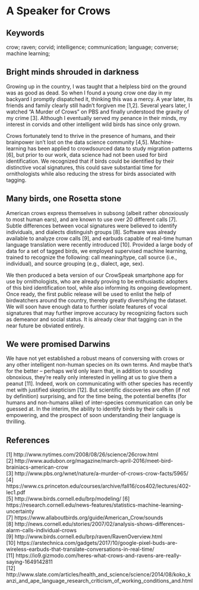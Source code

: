 # A Speaker for Crows {#speaker-for-the-crows}

## Keywords

crow; raven; corvid; intelligence; communication; language; converse; machine learning; 

## Bright minds shrouded in darkness

Growing up in the country, I was taught that a helpless bird on the ground was as good as dead. So when I found a young crow one day in my backyard I promptly dispatched it, thinking this was a mercy. A year later, its friends and family clearly still hadn't forgiven me [1,2]. Several years later, I watched "A Murder of Crows" on PBS and finally understood the gravity of my crime [3]. Although I eventually served my penance in their minds, my interest in corvids and other intelligent wild birds has since only grown. 

Crows fortunately tend to thrive in the presence of humans, and their brainpower isn't lost on the data science community [4,5]. Machine-learning has been applied to crowdsourced data to study migration patterns [6], but prior to our work, data science had not been used for bird identification. We recognized that if birds could be identified by their distinctive vocal signatures, this could save substantial time for ornithologists while also reducing the stress for birds associated with tagging. 

## Many birds, one Rosetta stone

American crows express themselves in subsong (albeit rather obnoxiously to most human ears), and are known to use over 20 different calls [7]. Subtle differences between vocal signatures were believed to identify individuals, and dialects distinguish groups [8]. Software was already available to analyze crow calls [9], and earbuds capable of real-time human language translation were recently introduced [10]. Provided a large body of data for a set of tagged birds, we employed supervised machine learning, trained to recognize the following: call meaning/type, call source (i.e., individual), and source grouping (e.g., dialect, age, sex).

We then produced a beta version of our CrowSpeak smartphone app for use by ornithologists, who are already proving to be enthusiastic adopters of this bird identification tool, while also informing its ongoing development. Once ready, the first public release will be used to enlist the help of birdwatchers around the country, thereby greatly diversifying the dataset. We will soon have enough data to further isolate features of vocal signatures that may further improve accuracy by recognizing factors such as demeanor and social status. It is already clear that tagging can in the near future be obviated entirely. 

## We were promised Darwins

We have not yet established a robust means of conversing with crows or any other intelligent non-human species on its own terms. And maybe that's for the better -- perhaps we'd only learn that, in addition to sounding obnoxious, they're really only interested in yelling at us to give them a peanut [11]. Indeed, work on communicating with other species has recently met with justified skepticism [12]. But scientific discoveries are often (if not by definition) surprising, and for the time being, the potential benefits (for humans and non-humans alike) of inter-species communication can only be guessed at. In the interim, the ability to identify birds by their calls is empowering, and the prospect of soon understanding their language is thrilling. 

## References

[1] http://www.nytimes.com/2008/08/26/science/26crow.html  
[2] http://www.audubon.org/magazine/march-april-2016/meet-bird-brainiacs-american-crow  
[3] http://www.pbs.org/wnet/nature/a-murder-of-crows-crow-facts/5965/  
[4] https://www.cs.princeton.edu/courses/archive/fall16/cos402/lectures/402-lec1.pdf  
[5] http://www.birds.cornell.edu/brp/modeling/
[6] https://research.cornell.edu/news-features/statistics-machine-learning-uncertainty  
[7] https://www.allaboutbirds.org/guide/American_Crow/sounds  
[8] http://news.cornell.edu/stories/2007/02/analysis-shows-differences-alarm-calls-individual-crows  
[9] http://www.birds.cornell.edu/brp/raven/RavenOverview.html  
[10] https://arstechnica.com/gadgets/2017/10/google-pixel-buds-are-wireless-earbuds-that-translate-conversations-in-real-time/  
[11] https://io9.gizmodo.com/heres-what-crows-and-ravens-are-really-saying-1649142811  
[12] http://www.slate.com/articles/health_and_science/science/2014/08/koko_kanzi_and_ape_language_research_criticism_of_working_conditions_and.html
